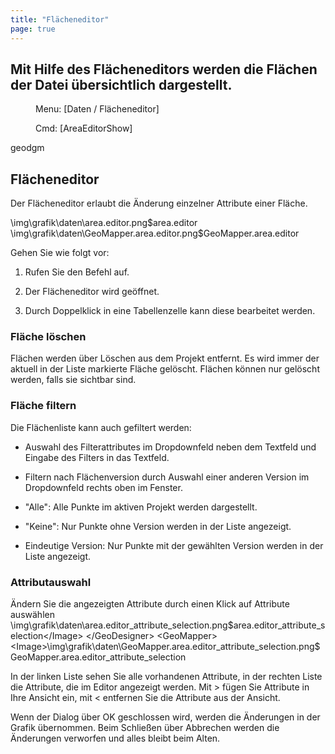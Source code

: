 ```yaml
---
title: "Flächeneditor"
page: true
---
```

## Mit Hilfe des Fl&#228;cheneditors werden die Fl&#228;chen der Datei &#252;bersichtlich dargestellt. 
 <Menu> Menu: [Daten / Flächeneditor] </Menu> 
<GeoDesigner> <Menu> Cmd: [AreaEditorShow] </Menu> 

 <Placeholder>geodgm</Placeholder> </GeoDesigner>
## Fl&#228;cheneditor

Der Fl&#228;cheneditor erlaubt die &#196;nderung einzelner Attribute einer Fl&#228;che.

<GeoDesigner>
<Image>\img\grafik\daten\area.editor.png$area.editor</Image>
</GeoDesigner>
<GeoMapper>
<Image>\img\grafik\daten\GeoMapper.area.editor.png$GeoMapper.area.editor</Image>
</GeoMapper>



Gehen Sie wie folgt vor:

1. Rufen Sie den Befehl auf.

2. Der Fl&#228;cheneditor wird ge&#246;ffnet.

3. Durch Doppelklick in eine Tabellenzelle kann diese bearbeitet werden. 




### Fl&#228;che l&#246;schen
Fl&#228;chen werden &#252;ber  <Border>   Löschen   </Border>  aus dem Projekt entfernt. Es wird immer der aktuell in der Liste markierte Fl&#228;che gel&#246;scht. Fl&#228;chen k&#246;nnen nur gel&#246;scht werden, falls sie sichtbar sind.

### Fl&#228;che filtern
Die Fl&#228;chenliste kann auch gefiltert werden:

- Auswahl des Filterattributes im Dropdownfeld neben dem Textfeld und Eingabe des Filters in das Textfeld.

- Filtern nach Fl&#228;chenversion durch Auswahl einer anderen Version im Dropdownfeld rechts oben im Fenster.

-  &quot;Alle&quot;: Alle Punkte im aktiven Projekt werden dargestellt. 

- &quot;Keine&quot;: Nur Punkte ohne Version werden in der Liste angezeigt.

- Eindeutige Version: Nur Punkte mit der gew&#228;hlten Version werden in der Liste angezeigt.







### Attributauswahl
&#196;ndern Sie die angezeigten Attribute durch einen Klick auf  <Border>Attribute auswählen</Border> 
<GeoDesigner>
<Image>\img\grafik\daten\area.editor_attribute_selection.png$area.editor_attribute_selection</Image>
</GeoDesigner>
<GeoMapper>
<Image>\img\grafik\daten\GeoMapper.area.editor_attribute_selection.png$GeoMapper.area.editor_attribute_selection</Image>
</GeoMapper>

In der linken Liste sehen Sie alle vorhandenen Attribute, in der rechten Liste die Attribute, die im Editor angezeigt werden. Mit  <Border>></Border>  f&#252;gen Sie Attribute in Ihre Ansicht ein, mit  <Border><</Border>  entfernen Sie die Attribute aus der Ansicht.


Wenn der Dialog &#252;ber  <Border>   OK   </Border>  geschlossen wird, werden die &#196;nderungen in der Grafik &#252;bernommen. Beim Schlie&#223;en &#252;ber    <Border>   Abbrechen   </Border>  werden die &#196;nderungen verworfen und alles bleibt beim Alten.